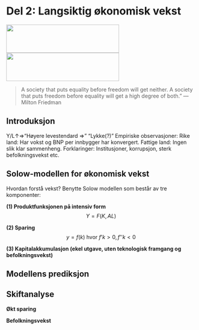 <!--
---
output: html_notebook
---
-->
# Del 2: Langsiktig økonomisk vekst
<img id='grere' src="bilder/poverty.jpg" height="75px" width="300px" />
<img id='grede' src="bilder/growth.jpg" height="75px" width="300px" />

> A society that puts equality before freedom will get neither. A society that puts freedom before equality will get a high degree of both.” 
― Milton Friedman

## Introduksjon
Y/L↑⇒"Høyere levestendard ⇒" "Lykke(?)" 
Empiriske observasjoner:
Rike land: Har vokst og BNP per innbygger har konvergert. 
Fattige land: Ingen slik klar sammenheng.
	Forklaringer: 
Institusjoner, korrupsjon, sterk befolkningsvekst etc.

## Solow-modellen for økonomisk vekst
Hvordan forstå vekst?  Benytte Solow modellen som består av tre komponenter:

**(1) Produktfunksjonen på intensiv form**
$$Y=F(K,AL)$$

**(2) Sparing **
$$y=f(k) \text{ hvor } f’k>0, f’’k<0$$

**(3) Kapitalakkumulasjon (ekel utgave, uten teknologisk framgang og befolkningsvekst) **

## Modellens prediksjon

## Skiftanalyse 
**Økt sparing**

**Befolkningsvekst**


<!--




Y=F(K,AL)   F_k^'>0,F_kk^'<0,F_L^'>0, F_LL^'<0 
Konstant skalautbytte 
y=f(k) f’k>0,f’’k<0
	(2) Sparing
Lukket økonomi (uten offentlig sektor)
I=S
I=S=sY⇔I/N=sY/N=sf(k)
	(3) Kapitalakkumulasjon
Enkel utgave (uten teknologisk framgang og befolkningsvekst):
ΔK=-δ K+I 
ΔK/N=-δ K/N +I/N  
Δk=sf(k)-δk
Vanlig utgave (med teknologisk framgang, a, og befolkningsvekst, n,):
Δk=sf(k)-(δ+n+a)k

	Modellens prediksjon (bør også kunne vises grafisk):
Uavhengig av det initiale kapitalnivået vil økonomien på sikt konvergere mot en steady state:
sf(k^ss )=(δ+n+a) k^ss
y^ss=f(k^ss)
I den enkle versjonen vil veksten i produksjonen (BNP) våre lik null.
I den vanlige versjonen vil veksten i produksjonen (BNP) våre lik befolkningsveksten pluss teknologiveksten. 

Skiftanalyse (bør også kunne vises grafisk)
Økt sparing vil gi en ny og høyere steady state.
Befolkningsvekst (fødselsrater + nettoinnvandring)) vil gi en ny og lavere steady state.


-->


